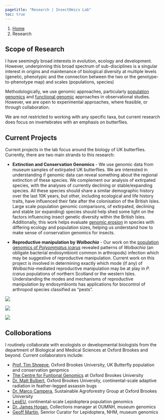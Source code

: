 ```yaml
---
pagetitle: "Research | InsectOmics Lab"
toc: true
---
```


```{=html}
<nav aria-label="breadcrumb">
  <ol class="breadcrumb">
    <li class="breadcrumb-item"><a href="index.html">Home</a></li>
    <li class="breadcrumb-item active" aria-current="page">Research</li>
  </ol>
</nav>
```

## Scope of Research

I have seemingly broad interests in evolution, ecology and development. However, underpinning this broad spectrum of sub-disciplines is a singular interest in origins and maintenance of biological diversity at multiple levels (genetic, phenotypic and the connection between the two or the genotype-to-phenotype map) and scales (populations, species) 


Methodologically, we use genomic approaches, particularly [population genomics](https://en.wikipedia.org/wiki/Population_genomics#:~:text=Population%20genomics%20is%20a%20neologism,and%20demography%20of%20a%20population.) and [functional genomic](https://en.wikipedia.org/wiki/Functional_genomics) approaches in observational studies. However, we are open to experimental approaches, where feasible, or through collaboration.

We are not restricted to working with any specific taxa, but current research does focus on invertebrates with an emphasis on butterflies.

## Current Projects

Current projects in the lab focus around the biology of UK butterflies. Currently, there are two main strands to this research:

- **Extinction and Conservation Genomics** - We use genomic data from museum samples of extirpated UK butterflies. We are interested in understanding if genomic data can reveal something about the regional extinction of these species. We complement our analysis of extirpated species, with the analyses of currently declining or stable/expanding species. All these species should share a similar demographic history over the last 10K years, but other, including ecological and life history traits, have influenced their fate after the colonisation of the British Isles. Large scale population genomic comparisons, of extirpated, declining and stable (or expanding) species should help shed some light on the factors influencing insect genetic diversity within the British Isles. Additionally, this work helps evaluate [genomic erosion](https://www.frontiersin.org/articles/10.3389/fgene.2022.960958/full) in species with differing ecology and population sizes, helping us understand how to make sense of conservation genomics for insects.   

- **Reproductive manipulation by *Wolbachia*** - Our work on the [population genomics of *Polyommatus icarus*](https://onlinelibrary.wiley.com/doi/abs/10.1111/mec.16126) revealed patterns of *Wolbachia* (an obligate bacterial endosymbiont common in arthropods) infection which may be suggestive of reproductive manipulation. Current work on this project is involved in determining exactly which mode (if any) of *Wolbachia*-mediated reproductive manipulation may be at play in *P. icarus* populations of northern Scotland or the western Isles. Understanding the modes and mechanisms of reproductive manipulation by endosymbionts has applications for biocontrol of arthropod species classified as "pests".

:::{.flex-container}


:::{img}
![](img/IMG_0954.jpg)
:::


:::{img}
![](img/IMG_8707.jpg)
:::



:::{img}
![](img/IMG_9650.jpg)
:::

:::


## Colloborations

I routinely collaborate with ecologists or developmental biologists from the department of Biological and Medical Sciences at Oxford Brookes and beyond. Current collaborators include:

- [Prof. Tim Shreeve](https://www.brookes.ac.uk/profiles/staff/tim-shreeve), Oxford Brookes University, UK Butterfly population and conservation genpmics
- [The Centre for Funtional Genomics](https://www.brookes.ac.uk/research/units/hls/centres/centre-for-functional-genomics) at Oxford Brookes University
- [Dr. Matt Bulbert](https://conflictecology.com/), Oxford Brookes University, continental-scale adaptive radiation in feather-legged assassin bugs
- [Dr. Marco Campera](https://www.brookes.ac.uk/profiles/staff/marco-campera), Sustainable Agroforestry Group at Oxford Brookes University
- [LepEU](lepeu.github.io), continental-scale Lepidoptera population genomics
- [Dr. James Hogan](https://oumnh.ox.ac.uk/people/dr-james-hogan), Collections manager at OUMNH, museum genomics
- [Geoff Martin](https://www.nhm.ac.uk/our-science/people/geoff-martin.html), Senrior Curator for Lepidoptera, NHM, museum genomics